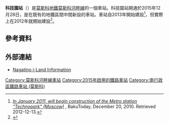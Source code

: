 {{NoteTA
|G1=Transport 
|G2=Railway
|1=zh-tw: 汽車廠;zh-hk: 汽車廠;zh-hans: 汽车厂;
}}
{{Infobox station
|name          = 科技園<br />{{lang|ru|Технопарк}}
|type          = [[莫斯科地鐵|莫斯科地鐵]]車站
|image         = Tekhnopark station, 2015-12-28, 02 (by Brateevsky).JPG
|image_caption =
|address       = [[南行政區_(莫斯科)|南行政區]]{{link-en|丹尼洛夫區|Danilovsky District, Moscow}}
|borough       = [[莫斯科|莫斯科]]
|country       = [[俄羅斯|俄羅斯]]
|coordinates   = {{coord|55.6933|37.6645|display=inline,title}}
|line          = {{MOSMETRO-bull|2|text=1}}
|other         = 
|structure     = 開放
|platform      = 2個[[側式月台|側式月台]]
|depth         = 地面
|levels        = 1層
|tracks        = 2條
|parking       = 無
|opened        = {{start date and age|2015|12|28}}
|closed        =
|rebuilt       =
|ADA           =
|code          = 
|owned         = 莫斯科地鐵
|zone          =
|former        =
|passengers    = 
|pass_year     = 
|pass_percent  =
|pass_system   =
|mpassengers   =
|services      =
|map_type      = Moscow Ring Road
|AlternativeMap= Moscow map MKAD grayscale.png
|map_overlay   = Moscow metro map including line 14.svg
|map_caption   = 
|route_map     = 
|map_state     = collapsed
}}
'''科技園站'''（{{lang-rus|Технопарк|Tekhnopark}}）是[[莫斯科地鐵|莫斯科地鐵]][[莫斯科河畔線|莫斯科河畔線]]的一個車站。科技園站開通於2015年12月28日，是在既有的地鐵區間中間新設的車站。車站自2013年開始建設<ref name="BakuToday 12-2010">[http://www.bakutoday.net/in-january-2011-will-begin-construction-of-the-metro-station-technopark-moscow.html ''In January 2011, will begin construction of the Metro station “Technopark” (Moscow)''] {{webarchive|url=https://web.archive.org/web/20120407121429/http://www.bakutoday.net/in-january-2011-will-begin-construction-of-the-metro-station-technopark-moscow.html |date=2012-04-07 }}, BakuToday, December 20, 2010. Retrieved 2012-12-13.</ref>，但實際上在2012年就開始建設<ref>{{cite web | url=http://www.themoscowtimes.com/realestate/analysis/article/office-real-estate-heads-west-northwest-south/437563.html | title=Office Real Estate Heads West, Northwest, South | publisher=[http://www.themoscowtimes.com ''The Moscow Times''] | date=2011-06-01 | accessdate=2011-12-14 | author=Luhn, Alec}}</ref>。

==參考資料==
{{reflist}}
==外部連結==
* [https://web.archive.org/web/20111202220646/http://www.nagatino-iland.ru/en/start.html Nagatino i-Land Information]
{{莫斯科河畔線}}
[[Category:莫斯科河畔線車站|Category:莫斯科河畔線車站]]
[[Category:2015年啟用的鐵路車站|Category:2015年啟用的鐵路車站]]
[[Category:南行政區鐵路車站_(莫斯科)|Category:南行政區鐵路車站 (莫斯科)]]